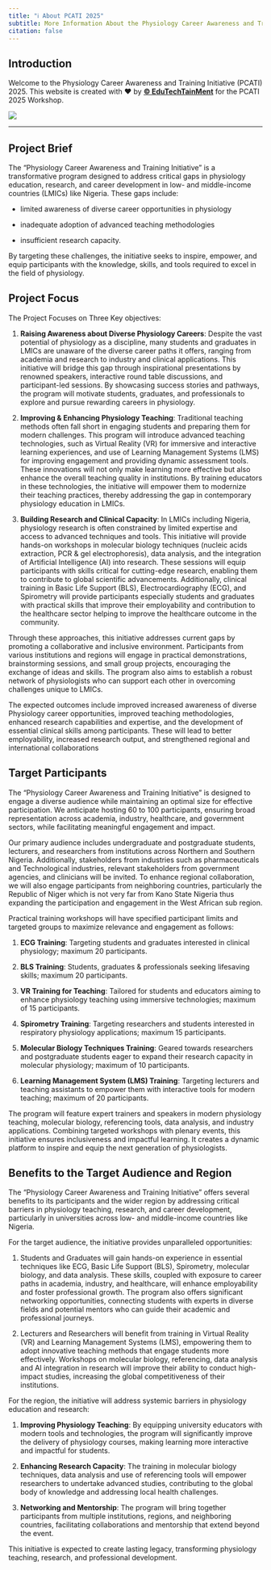 ```yaml
---
title: "ℹ️ About PCATI 2025"
subtitle: More Information About the Physiology Career Awareness and Training Initiative 2025
citation: false
---
```


## Introduction

Welcome to the Physiology Career Awareness and Training Initiative (PCATI) 2025. This website is created with ❤️ by **[&copy; EduTechTainMent](https://linkedin.com/in/abdulwasiu)** for the PCATI 2025 Workshop.

![](assets\pcat-logo-white.png)

---

## Project Brief

The "Physiology Career Awareness and Training Initiative" is a transformative program designed to address critical gaps in physiology education, research, and career development in 
low- and middle-income countries (LMICs) like Nigeria. These gaps include:

- limited awareness of diverse career opportunities in physiology

- inadequate adoption of advanced teaching methodologies 

- insufficient research capacity. 

By targeting these challenges, the initiative seeks to inspire, empower, and equip participants with the knowledge, skills, and tools required to excel in the field of physiology.

## Project Focus

The Project Focuses on Three Key objectives: 

1. **Raising Awareness about Diverse Physiology Careers**:
Despite the vast potential of physiology as a discipline, many students and graduates in LMICs are unaware of the diverse career paths it offers, ranging from academia and 
research to industry and clinical applications. This initiative will bridge this gap through inspirational presentations by renowned speakers, interactive round table discussions, and participant-led sessions. By showcasing success stories and pathways, the program will motivate students, graduates, and professionals to explore and pursue rewarding careers in physiology.

2. **Improving & Enhancing Physiology Teaching**: Traditional teaching methods often fall short in engaging students and preparing them for modern challenges. This program will introduce advanced teaching technologies, such as Virtual Reality (VR) for immersive and interactive learning experiences, and use of Learning Management Systems (LMS) for improving engagement and providing dynamic assessment tools. These innovations will not only make learning more effective but also enhance the overall teaching quality in institutions. By training educators in these technologies, the initiative will empower them to modernize their teaching practices, thereby addressing the gap in contemporary physiology education in LMICs.

3. **Building Research and Clinical Capacity**: In LMICs including Nigeria, physiology research is often constrained by limited expertise and access to advanced techniques and tools. This initiative will provide hands-on workshops in molecular biology techniques (nucleic acids extraction, PCR & gel electrophoresis), data analysis, and the integration of Artificial Intelligence (AI) into research. These sessions will equip participants with skills critical for cutting-edge research, enabling them to contribute to global scientific advancements. Additionally, clinical training in Basic Life Support (BLS), Electrocardiography (ECG), and Spirometry will provide participants especially students and graduates with practical skills that improve their employability and contribution to the healthcare sector helping to improve the healthcare outcome in the community.

Through these approaches, this initiative addresses current gaps by promoting a collaborative and inclusive environment. Participants from various institutions and regions will engage in practical demonstrations, brainstorming sessions, and small group projects, encouraging the exchange of ideas and skills. The program also aims to establish a robust network of physiologists who can support each other in overcoming challenges unique to LMICs.

The expected outcomes include improved increased awareness of diverse Physiology career opportunities, improved teaching methodologies, enhanced research capabilities and expertise, and the development of essential clinical skills among participants. These will lead to better employability, increased research output, and strengthened regional and international collaborations

## Target Participants
The "Physiology Career Awareness and Training Initiative" is designed to engage a diverse audience while maintaining an optimal size for effective participation. We anticipate hosting 60 to 100 participants, ensuring broad representation across academia, industry, healthcare, and 
government sectors, while facilitating meaningful engagement and impact.

Our primary audience includes undergraduate and postgraduate students, lecturers, and researchers from institutions across Northern and Southern Nigeria. Additionally, stakeholders from industries such as pharmaceuticals and Technological industries, relevant stakeholders from government agencies, and clinicians will be invited. To enhance regional collaboration, we will also engage  participants from neighboring countries, particularly the Republic of Niger which is not very far from Kano State Nigeria thus expanding the participation and engagement in the West African sub region. 

Practical training workshops will have specified participant limits and targeted groups to maximize relevance and engagement as follows: 

1. **ECG Training**: Targeting students and graduates interested in clinical physiology; maximum 20 participants.

2. **BLS Training**: Students, graduates & professionals seeking lifesaving skills; maximum 20 participants.

3. **VR Training for Teaching**: Tailored for students and educators aiming to enhance physiology teaching using immersive technologies; maximum of 15 participants.

4. **Spirometry Training**: Targeting researchers and students interested in respiratory physiology applications; maximum 15 participants.

5. **Molecular Biology Techniques Training**: Geared towards researchers and postgraduate students eager to expand their research capacity in molecular physiology; maximum of 10
participants.

6. **Learning Management System (LMS) Training**: Targeting lecturers and teaching assistants to empower them with interactive tools for modern teaching; maximum of 20 participants.

The program will feature expert trainers and speakers in modern physiology teaching, molecular biology, referencing tools, data analysis, and industry applications.
Combining targeted workshops with plenary events, this initiative ensures inclusiveness and impactful learning. It creates a dynamic platform to inspire and equip the next generation of physiologists.


## Benefits to the Target Audience and Region
The "Physiology Career Awareness and Training Initiative" offers several benefits to its participants and the wider region by addressing critical barriers in physiology teaching, research, and career development, particularly in universities across low- and middle-income countries like Nigeria.

For the target audience, the initiative provides unparalleled opportunities:

1. Students and Graduates will gain hands-on experience in essential techniques like ECG, Basic Life Support (BLS), Spirometry, molecular biology, and data analysis. These skills, coupled with exposure to career paths in academia, industry, and healthcare, will enhance employability and foster professional growth. The program also offers significant networking opportunities, connecting students with experts in diverse fields and potential mentors who can guide their academic and professional journeys.

2. Lecturers and Researchers will benefit from training in Virtual Reality (VR) and Learning Management Systems (LMS), empowering them to adopt innovative teaching methods that engage students more effectively. Workshops on molecular biology, referencing, data analysis and AI integration in research will improve their ability to conduct high-impact studies, increasing the global competitiveness of their institutions.

For the region, the initiative will address systemic barriers in physiology education and research:

1. **Improving Physiology Teaching**: By equipping university educators with modern tools and technologies, the program will significantly improve the delivery of physiology courses, making learning more interactive and impactful for students.

2. **Enhancing Research Capacity**: The training in molecular biology techniques, data analysis and use of referencing tools will empower researchers to undertake advanced  studies, contributing to the global body of knowledge and addressing local health challenges.

3. **Networking and Mentorship**: The program will bring together participants from multiple institutions, regions, and neighboring countries, facilitating collaborations and mentorship that extend beyond the event. 

This initiative is expected to create lasting legacy, transforming physiology teaching, research, and professional development. 


<!-- ::: callout-important
## Motto

> "Over Every Possessor of Knowledge, There is (Some) One (Else) More Knowledgeable"
::: -->
